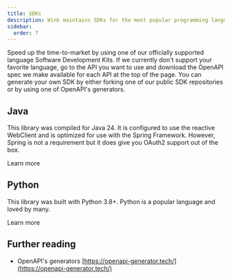 ```yaml
---
title: SDKs
description: Wink maintains SDKs for the most popular programming languages.
sidebar:
  order: 7
---
```



Speed up the time-to-market by using one of our officially supported language Software Development Kits.
If we currently don't support your favorite language, go to the API you want to use and download the OpenAPI spec we make available for each API at the top of the page. You can generate your own SDK by either forking one of our public SDK repositories or by using one of OpenAPI's generators.

## Java

This library was compiled for Java 24. It is configured to use the reactive WebClient and is optimized for use with the Spring Framework. However, Spring is not a requirement but it does give you OAuth2 support out of the box.

<LinkButton href="https://github.com/wink-travel/wink-sdk-java" variant="secondary" icon="external">
  Learn more
</LinkButton>

## Python

This library was built with Python 3.8+. Python is a popular language and loved by many.

<LinkButton href="https://github.com/wink-travel/wink-sdk-python" variant="secondary" icon="external">
  Learn more
</LinkButton>

## Further reading

- OpenAPI's generators [https://openapi-generator.tech/](https://openapi-generator.tech/)
